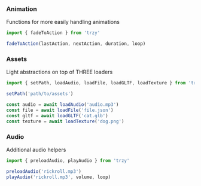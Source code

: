 

<Meta title='Lib' />

### Animation

Functions for more easily handling animations

```ts
import { fadeToAction } from 'trzy'

fadeToAction(lastAction, nextAction, duration, loop)
```

### Assets

Light abstractions on top of THREE loaders

```ts
import { setPath, loadAudio, loadFile, loadGLTF, loadTexture } from 'trzy'

setPath('path/to/assets')

const audio = await loadAudio('audio.mp3')
const file = await loadFile('file.json')
const gltf = await loadGLTF('cat.glb')
const texture = await loadTexture('dog.png')
```

### Audio

Additional audio helpers

```ts
import { preloadAudio, playAudio } from 'trzy'

preloadAudio('rickroll.mp3')
playAudio('rickroll.mp3', volume, loop)
```
